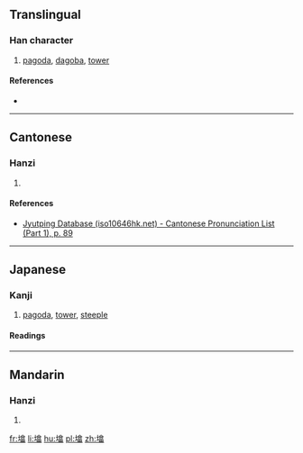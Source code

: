 {{also|塔}}
==Translingual==

===Han character===
{{Han char|rn=32|rad=土|as=11|sn=14|four=|canj=GORW|ids=⿰土畣}}

# [[pagoda]], [[dagoba]], [[tower]]

====References====
* {{Han ref|kx=0238.191|dkj=05443|dj=0476.260|hdz=10481.050|uh=5896|ud=22678}}

----

==Cantonese==

===Hanzi===
{{yue-hanzi|jyut=[[taap3]]|y=taap3}}

# {{defn|lang=yue|sort=土11}}

====References====
*[http://www.iso10646hk.net/jp/document/download.jsp Jyutping Database (iso10646hk.net) - Cantonese Pronunciation List (Part 1), p. 89]

----

==Japanese==

===Kanji===
{{ja-kanji|grade=uc|rs=土11|style=ky|shin=塔}}

# [[pagoda]], [[tower]], [[steeple]]

====Readings====
{{ja-readings
|on=[[とう]] (tō)
|kun={{qualifier|rare}} [[てら]] (tera), {{qualifier|rare}} [[おか]] (oka), [[あららぎ]] (araragi)
}}

----

==Mandarin==

===Hanzi===
{{cmn-hanzi|pin=[[tǎ]] ([[ta3]])|wg=t'a<sup>3</sup>}}

# {{defn|lang=cmn|sort=土11}}

[[fr:墖]]
[[li:墖]]
[[hu:墖]]
[[pl:墖]]
[[zh:墖]]
